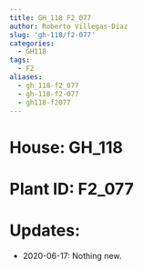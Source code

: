 ```yaml
---
title: GH_118 F2_077
author: Roberto Villegas-Diaz
slug: 'gh-118/f2-077'
categories:
  - GH118
tags:
  - F2
aliases:
  - gh_118-f2_077
  - gh-118-f2-077
  - gh118-f2077
---
```


# **House**: GH_118
# **Plant ID**: F2_077
# **Updates**: 
 - 2020-06-17: Nothing new.
